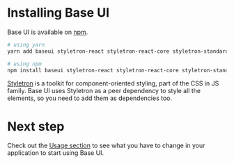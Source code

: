 <!--
Copyright (c) 2018 Uber Technologies, Inc.

This source code is licensed under the MIT license found in the
LICENSE file in the root directory of this source tree.
-->



# Installing Base UI

Base UI is available on [npm](https://npmjs.com/package/baseui).

```bash
# using yarn
yarn add baseui styletron-react styletron-react-core styletron-standard styletron-engine-atomic

# using npm
npm install baseui styletron-react styletron-react-core styletron-standard styletron-engine-atomic
```

[Styletron](https://styletron.js.org/) is a toolkit for component-oriented styling, part of the CSS in JS family. Base UI uses
Styletron as a peer dependency to style all the elements, so you need to add them as dependencies too.

# Next step

Check out the [Usage section](/getting-started/usage) to see what you have to change in your application to start using Base UI.
